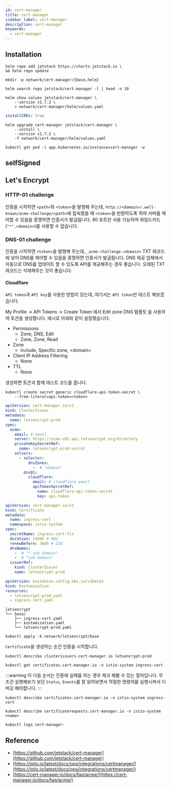 ```yaml
---
id: cert-manager
title: cert-manager
sidebar_label: cert-manager
description: cert-manager
keywords:
  - cert-manager
---
```


## Installation

```shell
helm repo add jetstack https://charts.jetstack.io \
&& helm repo update
```

```shell
mkdir -p network/cert-manager/{base,helm}
```

```shell
helm search repo jetstack/cert-manager -l | head -n 10
```

```shell
helm show values jetstack/cert-manager \
    --version v1.7.2 \
    > network/cert-manager/helm/values.yaml
```

```yaml title="network/cert-manager/helm/values.yaml"
installCRDs: true
```

```shell
helm upgrade cert-manager jetstack/cert-manager \
    --install \
    --version v1.7.2 \
    -f network/cert-manager/helm/values.yaml
```

```shell
kubectl get pod -l app.kubernetes.io/instance=cert-manager -w
```

## selfSigned

## Let's Encrypt

### HTTP-01 challenge

인증을 시작하면 `<path>`와 `<token>`을 발행해 주는데, `http://<domain>/.well-known/acme-challenge/<path>`에 접속했을 때 `<token>`을 반환하도록 하여 서버를 제어할 수 있음을 증명하면 인증서가 발급됩니다. 80 포트만 사용 가능하며 와일드카드(`"*".<domain>`)를 사용할 수 없습니다.

### DNS-01 challenge

인증을 시작하면 `<token>`을 발행해 주는데, `_acme-challenge.<domain>` TXT 레코드에 넣어 DNS를 제어할 수 있음을 증명하면 인증서가 발급됩니다. DNS 제공 업체에서 자동으로 DNS를 업데이트 할 수 있도록 API를 제공해주는 경우 좋습니다. 오래된 TXT 레코드는 삭제해주는 것이 좋습니다.

#### Cloudflare

`API token`과 `API key`를 사용한 방법이 있는데, 여기서는 `API token`만 테스트 해보겠습니다.

My Profile -\> API Tokens -\> Create Token 에서 Edit zone DNS 템플릿 을 사용하여 토큰을 생성합니다. 예시로 아래와 같이 설정했습니다.

- Permissions
  - Zone, DNS, Edit
  - Zone, Zone, Read
- Zone
  - Include, Specific zone, <domain\>
- Client IP Address Filtering
  - None
- TTL
  - None

생성하면 토큰과 함께 테스트 코드를 줍니다.

```shell
kubectl create secret generic cloudflare-api-token-secret \
    --from-literal=api-token=<token>
```

```yaml title="network/letsencrypt/base/letsencrypt-prod.yaml" {7,14,17}
apiVersion: cert-manager.io/v1
kind: ClusterIssuer
metadata:
  name: letsencrypt-prod
spec:
  acme:
    email: # email
    server: https://acme-v02.api.letsencrypt.org/directory
    privateKeySecretRef:
      name: letsencrypt-prod-secret
    solvers:
      - selector:
          dnsZones:
            -  # "domain"
        dns01:
          cloudflare:
            email: # cloudflare email
            apiTokenSecretRef:
              name: cloudflare-api-token-secret
              key: api-token
```

```yaml title="network/letsencrypt/base/ingress-cert.yaml" {11-12}
apiVersion: cert-manager.io/v1
kind: Certificate
metadata:
  name: ingress-cert
  namespace: istio-system
spec:
  secretName: ingress-cert-tls
  duration: 2160h # 90d
  renewBefore: 360h # 15d
  dnsNames:
    -  # "*.sub.domain"
    -  # "sub.domain"
  issuerRef:
    kind: ClusterIssuer
    name: letsencrypt-prod
```

```yaml title="network/letsencrypt/base/kustomization.yaml"
apiVersion: kustomize.config.k8s.io/v1beta1
kind: Kustomization
resources:
  - letsencrypt-prod.yaml
  - ingress-cert.yaml
```

```shell
letsencrypt
└── base/
    ├── ingress-cert.yaml
    ├── kustomization.yaml
    └── letsencrypt-prod.yaml
```

```shell
kubectl apply -k network/letsencrypt/base
```

`Certificate`을 생성하는 순간 인증을 시작합니다.

```shell
kubectl describe clusterissuers.cert-manager.io letsencrypt-prod
```

```shell
kubectl get certificates.cert-manager.io -n istio-system ingress-cert
```

:::warning
이 다음 순서는 인증에 실패를 하는 경우 체크 해볼 수 있는 절차입니다. 무조건 실행해보기 보단 `Status`, `Events`를 잘 읽어보면서 적절한 명령어를 실행시켜서 디버깅 해야합니다.
:::

```shell
kubectl describe certificates.cert-manager.io -n istio-system ingress-cert
```

```shell
kubectl describe certificaterequests.cert-manager.io -n istio-system <name>
```

```shell
kubectl logs cert-manager-
```

## Reference

- [https://github.com/jetstack/cert-manager](https://github.com/jetstack/cert-manager)
- [https://istio.io/latest/docs/ops/integrations/certmanager/](https://istio.io/latest/docs/ops/integrations/certmanager/)
- [https://cert-manager.io/docs/faq/acme/](https://cert-manager.io/docs/faq/acme/)
